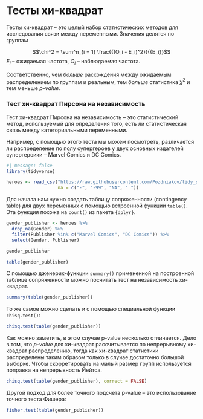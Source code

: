 # Тесты хи-квадрат

Тесты хи-квадрат -- это целый набор статистических методов для исследования связи между переменными. Значения делятся по группам

$$\chi^2 = \sum^n_{i = 1} \frac{{(O_i - E_i)^2}}{{E_i}}$$ $E_i$ -- ожидаемая частота, $O_i$ -- наблюдаемая частота.

Соответственно, чем *больше* расхождения между ожидаемым распределением по группам и реальным, тем *больше* статистика $\chi^2$ и тем меньше *p-value.*

### Тест хи-квадрат Пирсона на независимость

Тест хи-квадрат Пирсона на независимость -- это статистический метод, используемый для определения того, есть ли статистическая связь между категориальными переменными.

Например, с помощью этого теста мы можем посмотреть, различается ли распределение по полу супергероев у двух основных издателей супергероики -- Marvel Comics и DC Comics.

```r
#| message: false
library(tidyverse)

heroes <- read_csv("https://raw.githubusercontent.com/Pozdniakov/tidy_stats/master/data/heroes_information.csv",
                   na = c("-", "-99", "NA", " "))
```

Для начала нам нужно создать таблицу сопряженности (contingency table) для двух переменных с помощью встроенной функции `table()`. Эта функция похожа на `count()` из пакета `{dplyr}`.

```r
gender_publisher <- heroes %>%
  drop_na(Gender) %>%
  filter(Publisher %in% c("Marvel Comics", "DC Comics")) %>%
  select(Gender, Publisher)

gender_publisher
```

```r
table(gender_publisher)
```

С помощью дженерик-функции `summary()` примененной на построенной таблице сопряженности можно посчитать тест на независимость хи-квадрат.

```r
summary(table(gender_publisher))
```

То же самое можно сделать и с помощью специальной функции `chisq.test()`:

```r
chisq.test(table(gender_publisher))
```

Как можно заметить, в этом случае p-value несколько отличается. Дело в том, что *p-value* для хи-квадрат рассчитывается по непрерывному хи-квадрат распределению, тогда как хи-квадрат статистики распределены таким образом только в случае достаточно большой выборке. Чтобы скорретировать на малый размер групп используется поправка на непрерывность Йейтса.

```r
chisq.test(table(gender_publisher), correct = FALSE)
```

Другой подход для более точного подсчета p-value -- это использование точного теста Фишера:

```r
fisher.test(table(gender_publisher))
```
